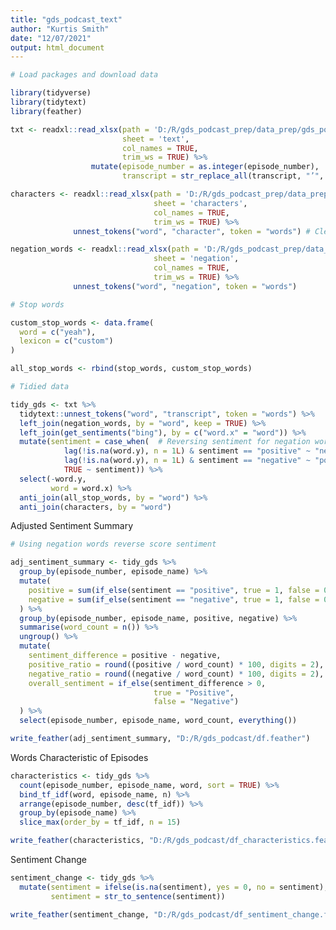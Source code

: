 ```yaml
---
title: "gds_podcast_text"
author: "Kurtis Smith"
date: "12/07/2021"
output: html_document
---
```


```r

# Load packages and download data

library(tidyverse)
library(tidytext)
library(feather)

txt <- readxl::read_xlsx(path = 'D:/R/gds_podcast_prep/data_prep/gds_podcast.xlsx',
                         sheet = 'text',
                         col_names = TRUE, 
                         trim_ws = TRUE) %>% 
                  mutate(episode_number = as.integer(episode_number), 
                         transcript = str_replace_all(transcript, "’", "'")) # Was stopping stop words removal in full

characters <- readxl::read_xlsx(path = 'D:/R/gds_podcast_prep/data_prep/gds_podcast.xlsx',
                                sheet = 'characters',
                                col_names = TRUE, 
                                trim_ws = TRUE) %>% 
              unnest_tokens("word", "character", token = "words") # Cleans name, helps removal from data

negation_words <- readxl::read_xlsx(path = 'D:/R/gds_podcast_prep/data_prep/gds_podcast.xlsx',
                                sheet = 'negation',
                                col_names = TRUE, 
                                trim_ws = TRUE) %>% 
              unnest_tokens("word", "negation", token = "words") 

# Stop words

custom_stop_words <- data.frame(
  word = c("yeah"), 
  lexicon = c("custom")
)

all_stop_words <- rbind(stop_words, custom_stop_words)

# Tidied data

tidy_gds <- txt %>%
  tidytext::unnest_tokens("word", "transcript", token = "words") %>%
  left_join(negation_words, by = "word", keep = TRUE) %>%
  left_join(get_sentiments("bing"), by = c("word.x" = "word")) %>%
  mutate(sentiment = case_when(  # Reversing sentiment for negation words
            lag(!is.na(word.y), n = 1L) & sentiment == "positive" ~ "negative", 
            lag(!is.na(word.y), n = 1L) & sentiment == "negative" ~ "positive", 
            TRUE ~ sentiment)) %>%
  select(-word.y, 
         word = word.x) %>%
  anti_join(all_stop_words, by = "word") %>% 
  anti_join(characters, by = "word")

```

Adjusted Sentiment Summary

```r

# Using negation words reverse score sentiment

adj_sentiment_summary <- tidy_gds %>%
  group_by(episode_number, episode_name) %>% 
  mutate(
    positive = sum(if_else(sentiment == "positive", true = 1, false = 0, missing = 0)), 
    negative = sum(if_else(sentiment == "negative", true = 1, false = 0, missing = 0))
  ) %>% 
  group_by(episode_number, episode_name, positive, negative) %>% 
  summarise(word_count = n()) %>% 
  ungroup() %>% 
  mutate(
    sentiment_difference = positive - negative,
    positive_ratio = round((positive / word_count) * 100, digits = 2), 
    negative_ratio = round((negative / word_count) * 100, digits = 2),
    overall_sentiment = if_else(sentiment_difference > 0,
                                true = "Positive", 
                                false = "Negative")
  ) %>% 
  select(episode_number, episode_name, word_count, everything())

write_feather(adj_sentiment_summary, "D:/R/gds_podcast/df.feather")

```

Words Characteristic of Episodes

```r

characteristics <- tidy_gds %>%
  count(episode_number, episode_name, word, sort = TRUE) %>% 
  bind_tf_idf(word, episode_name, n) %>%
  arrange(episode_number, desc(tf_idf)) %>%
  group_by(episode_name) %>% 
  slice_max(order_by = tf_idf, n = 15) 

write_feather(characteristics, "D:/R/gds_podcast/df_characteristics.feather")

```

Sentiment Change

```r

sentiment_change <- tidy_gds %>% 
  mutate(sentiment = ifelse(is.na(sentiment), yes = 0, no = sentiment),
         sentiment = str_to_sentence(sentiment))

write_feather(sentiment_change, "D:/R/gds_podcast/df_sentiment_change.feather")

```
